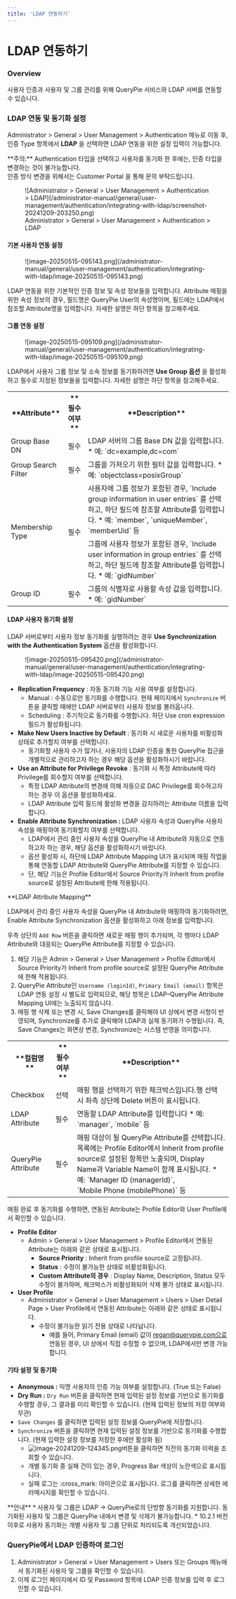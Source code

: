 ```yaml
---
title: 'LDAP 연동하기'
---
```



# LDAP 연동하기

### Overview

사용자 인증과 사용자 및 그룹 관리를 위해 QueryPie 서비스와 LDAP 서버를 연동할 수 있습니다.


### LDAP 연동 및 동기화 설정

Administrator &gt; General &gt; User Management &gt; Authentication 메뉴로 이동 후, 인증 Type 항목에서  **LDAP** 을 선택하면 LDAP 연동을 위한 설정 입력이 가능합니다.

<Callout type="important">
**주의:** Authentication 타입을 선택하고 사용자를 동기화 한 후에는, 인증 타입을 변경하는 것이 불가능합니다. <br/>인증 방식 변경을 위해서는 Customer Portal 을 통해 문의 부탁드립니다.
</Callout>

<figure data-layout="center" data-align="center">
![Administrator &gt; General &gt; User Management &gt; Authentication &gt; LDAP](/administrator-manual/general/user-management/authentication/integrating-with-ldap/screenshot-20241209-203250.png)
<figcaption>
Administrator &gt; General &gt; User Management &gt; Authentication &gt; LDAP
</figcaption>
</figure>

#### 기본 사용자 연동 설정

<figure data-layout="center" data-align="center">
![image-20250515-095143.png](/administrator-manual/general/user-management/authentication/integrating-with-ldap/image-20250515-095143.png)
</figure>

LDAP 연동을 위한 기본적인 인증 정보 및 속성 정보들을 입력합니다. Attribute 매핑을 위한 속성 정보의 경우, 필드명은 QueryPie User의 속성명이며, 필드에는 LDAP에서 참조할 Attribute명을 입력합니다. 자세한 설명은 하단 항목을 참고해주세요.

#### 그룹 연동 설정

<figure data-layout="center" data-align="center">
![image-20250515-095109.png](/administrator-manual/general/user-management/authentication/integrating-with-ldap/image-20250515-095109.png)
</figure>

LDAP에서 사용자 그룹 정보 및 소속 정보를 동기화하려면  **Use Group 옵션** 을 활성화하고 필수로 지정된 정보들을 입력합니다. 자세한 설명은 하단 항목을 참고해주세요.

<table data-table-width="760" data-layout="default" local-id="b96b2197-17c2-48d3-98a7-93b37fc6260b">
<colgroup>
<col/>
<col/>
<col/>
</colgroup>
<tbody>
<tr>
<th>
**Attribute**
</th>
<th>
**필수 여부**
</th>
<th>
**Description**
</th>
</tr>
<tr>
<td>
Group Base DN
</td>
<td>
필수
</td>
<td>
LDAP 서버의 그룹 Base DN 값을 입력합니다.
* 예: `dc=example,dc=com`
</td>
</tr>
<tr>
<td>
Group Search Filter
</td>
<td>
필수
</td>
<td>
그룹을 가져오기 위한 필터 값을 입력합니다.
* 예: `objectclass=posixGroup`
</td>
</tr>
<tr>
<td rowspan="2">
Membership Type
</td>
<td rowspan="2">
필수
</td>
<td>
사용자에 그룹 정보가 포함된 경우, `Include group information in user entries` 를 선택하고, 하단 필드에 참조할 Attribute를 입력합니다.
* 예: `member`, `uniqueMember`, `memberUid` 등
</td>
</tr>
<tr>
<td>
그룹에 사용자 정보가 포함된 경우, `Include user information in group entries` 를 선택하고, 하단 필드에 참조할 Attribute를 입력합니다.
* 예: `gidNumber`
</td>
</tr>
<tr>
<td>
Group ID
</td>
<td>
필수
</td>
<td>
그룹의 식별자로 사용할 속성 값을 입력합니다.
* 예: `gidNumber`
</td>
</tr>
</tbody>
</table>

#### LDAP 사용자 동기화 설정

LDAP 서버로부터 사용자 정보 동기화를 실행하려는 경우  **Use Synchronization with the Authentication System**  옵션을 활성화합니다.

<figure data-layout="center" data-align="center">
![image-20250515-095420.png](/administrator-manual/general/user-management/authentication/integrating-with-ldap/image-20250515-095420.png)
</figure>

*  **Replication Frequency**  : 자동 동기화 기능 사용 여부를 설정합니다.
    * Manual : 수동으로만 동기화를 수행합니다. 현재 페이지에서 `Synchronize` 버튼을 클릭할 때에만 LDAP 서버로부터 사용자 정보를 불러옵니다.
    * Scheduling : 주기적으로 동기화를 수행합니다. 하단 Use cron expression 필드가 활성화됩니다.
*  **Make New Users Inactive by Default** : 동기화 시 새로운 사용자를 비활성화 상태로 추가할지 여부를 선택합니다.
    * 동기화할 사용자 수가 많거나, 사용자의 LDAP 인증을 통한 QueryPie 접근을 개별적으로 관리하고자 하는 경우 해당 옵션을 활성화하시기 바랍니다.
*  **Use an Attribute for Privilege Revoke** : 동기화 시 특정 Attribute에 따라 Privilege를 회수할지 여부를 선택합니다.
    * 특정 LDAP Attribute의 변경에 의해 자동으로 DAC Privilege를 회수하고자 하는 경우 이 옵션을 활성화하세요.
    * LDAP Attribute 입력 필드에 활성화 변경을 감지하려는 Attribute 이름을 입력합니다.
*  **Enable Attribute Synchronization :**  LDAP 사용자 속성과 QueryPie 사용자 속성을 매핑하여 동기화할지 여부를 선택합니다.
    * LDAP에서 관리 중인 사용자 속성을 QueryPie 내 Attribute와 자동으로 연동하고자 하는 경우, 해당 옵션을 활성화하시기 바랍니다.
    * 옵션 활성화 시, 하단에 LDAP Attribute Mapping UI가 표시되며 매핑 작업을 통해 연동할 LDAP Attribute와 QueryPie Attribute를 지정할 수 있습니다.
    * 단, 해당 기능은 Profile Editor에서 Source Priority가 Inherit from profile source로 설정된 Attribute에 한해 적용됩니다.

<Callout type="info">
**LDAP Attribute Mapping**

LDAP에서 관리 중인 사용자 속성을 QueryPie 내 Attribute와 매핑하여 동기화하려면, Enable Attribute Synchronization 옵션을 활성화하고 아래 정보를 입력합니다.

우측 상단의 `Add Row` 버튼을 클릭하면 새로운 매핑 행이 추가되며, 각 행마다 LDAP Attribute와 대응되는 QueryPie Attribute를 지정할 수 있습니다.

1. 해당 기능은 Admin &gt; General &gt; User Management &gt; Profile Editor에서 Source Priority가 Inherit from profile source로 설정된 QueryPie Attribute에 한해 적용됩니다.
2. QueryPie Attribute인 `Username (loginId)`, `Primary Email (email)` 항목은 LDAP 연동 설정 시 별도로 입력되므로, 해당 항목은 LDAP–QueryPie Attribute Mapping UI에는 노출되지 않습니다.
3.  매핑 행 삭제 또는 변경 시, Save Changes를 클릭해야 UI 상에서 변경 사항이 반영되며, Synchronize를 추가로 클릭해야 LDAP과 실제 동기화가 수행됩니다. 즉, Save Changes는 화면상 변경, Synchronize는 시스템 반영을 의미합니다.
</Callout>

<table data-table-width="760" data-layout="default" local-id="a5c81338-6a96-4dc0-89e5-d0c7a08da012">
<colgroup>
<col/>
<col/>
<col/>
</colgroup>
<tbody>
<tr>
<th>
**컬럼명**
</th>
<th>
**필수 여부**
</th>
<th>
**Description**
</th>
</tr>
<tr>
<td>
Checkbox
</td>
<td>
선택
</td>
<td>
매핑 행을 선택하기 위한 체크박스입니다.행 선택 시 좌측 상단에 Delete 버튼이 표시됩니다.
</td>
</tr>
<tr>
<td>
LDAP Attribute
</td>
<td>
필수
</td>
<td>
연동할 LDAP Attribute를 입력합니다
* 예: `manager`, `mobile` 등
</td>
</tr>
<tr>
<td>
QueryPie Attribute
</td>
<td>
필수
</td>
<td>
매핑 대상이 될 QueryPie Attribute를 선택합니다.목록에는 Profile Editor에서 Inherit from profile source로 설정된 항목만 노출되며, Display Name과 Variable Name이 함께 표시됩니다.
* 예: `Manager ID (managerId)`, <br/>`Mobile Phone (mobilePhone)` 등
</td>
</tr>
</tbody>
</table>

매핑 완료 후 동기화를 수행하면, 연동된 Attribute는 Profile Editor와 User Profile에서 확인할 수 있습니다.

*  **Profile Editor** 
    * Admin &gt; General &gt; User Management &gt; Profile Editor에서 연동된 Attribute는 아래와 같은 상태로 표시됩니다.
        *  **Source Priority**  : Inherit from profile source로 고정됩니다.
        *  **Status**  : 수정이 불가능한 상태로 비활성화됩니다.
        *  **Custom Attribute의 경우** : Display Name, Description, Status 모두 수정이 불가하며, 체크박스가 비활성화되어 삭제 불가 상태로 표시됩니다.
*  **User Profile** 
    * Administrator &gt; General &gt; User Management &gt; Users &gt; User Detail Page &gt; User Profile에서 연동된 Attribute는 아래와 같은 상태로 표시됩니다.
        * 수정이 불가능한 읽기 전용 상태로 나타납니다.
            * 예를 들어, Primary Email (email) 값이 regan@querypie.com으로 연동된 경우, UI 상에서 직접 수정할 수 없으며, LDAP에서만 변경 가능합니다.

#### 기타 설정 및 동기화

*  **Anonymous :** 익명 사용자의 인증 가능 여부를 설정합니다. (True 또는 False)
*  **Dry Run :**  `Dry Run` 버튼을 클릭하면 현재 입력된 설정 정보를 기반으로 동기화를 수행할 경우, 그 결과를 미리 확인할 수 있습니다. (현재 입력된 정보의 저장 여부와 무관)
* `Save Changes` 를 클릭하면 입력된 설정 정보를 QueryPie에 저장합니다.
* `Synchronize` 버튼을 클릭하면 현재 입력된 설정 정보를 기반으로 동기화를 수행합니다. (현재 입력한 설정 정보를 저장한 후에만 활성화 됨)
    * ![image-20241209-124345.png](/administrator-manual/general/user-management/authentication/integrating-with-ldap/image-20241209-124345.png)버튼을 클릭하면 직전의 동기화 이력을 조회할 수 있습니다. 
    * 개별 동기화 중 실패 건이 있는 경우, Progress Bar 색상이 노란색으로 표시됩니다.
    * 실패 로그는 :cross_mark: 아이콘으로 표시됩니다. 로그를 클릭하면 상세한 에러메시지를 확인할 수 있습니다.


<Callout type="info">
**안내**
* 사용자 및 그룹은 LDAP → QueryPie로의 단방향 동기화를 지원합니다. 동기화된 사용자 및 그룹은 QueryPie 내에서 변경 및 삭제가 불가능합니다.
* 10.2.1 버전 이후로 사용자 동기화는 개별 사용자 및 그룹 단위로 처리되도록 개선되었습니다.
</Callout>


### QueryPie에서 LDAP 인증하여 로그인

1. Administrator &gt; General &gt; User Management &gt; Users 또는 Groups 메뉴에서 동기화된 사용자 및 그룹을 확인할 수 있습니다. 
2. 이제 로그인 페이지에서 ID 및 Password 항목에 LDAP 인증 정보를 입력 후 로그인할 수 있습니다.
